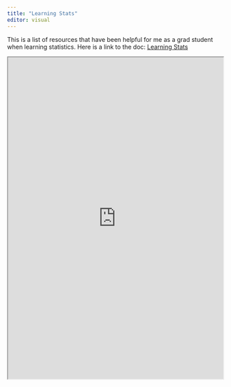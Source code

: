 ```yaml
---
title: "Learning Stats"
editor: visual
---
```


This is a list of resources that have been helpful for me as a grad student when learning statistics. Here is a link to the doc: [Learning Stats](https://docs.google.com/document/d/1lIQfix3oLQNg1syFUjm8maTyGCdv9NLqqfh2Vw0lodk/edit?usp=sharing)

<iframe width="100%" height="750" src="https://docs.google.com/document/d/e/2PACX-1vSgXzrJy43k_LnoVqme6iuEYSPZsNT5Jvtgo3oCYAk79zPUOi1bFNf9wp4UPNI4VJoLABDFLA5WXKtQ/pub?embedded=true"></iframe>